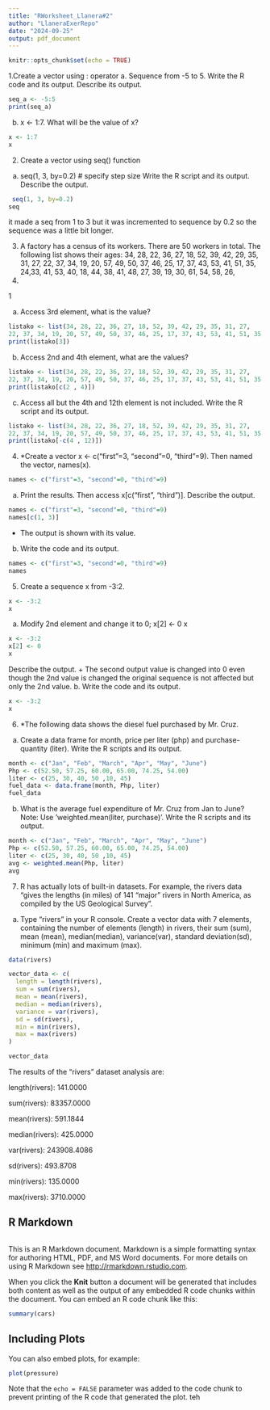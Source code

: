 ```yaml
---
title: "RWorksheet_Llanera#2"
author: "LlaneraExerRepo"
date: "2024-09-25"
output: pdf_document
---
```


```r
knitr::opts_chunk$set(echo = TRUE)
```

1.Create a vector using : operator
a. Sequence from -5 to 5. Write the R code and its output.
Describe its output.

```r
seq_a <- -5:5
print(seq_a)
```
b. x <- 1:7. What will be the value of x?
```r
x <- 1:7
x
```
2. Create a vector using seq() function
a. seq(1, 3, by=0.2) # specify step size
Write the R script and its output. Describe the output.
```r
 seq(1, 3, by=0.2)
seq
```
it made a seq from 1 to 3 but it was incremented to sequence by 0.2 so the sequence was a little bit longer. 

3. A factory has a census of its workers. There are 50 workers in total. The following
list shows their ages: 34, 28, 22, 36, 27, 18, 52, 39, 42, 29, 35, 31, 27,
22, 37, 34, 19, 20, 57, 49, 50, 37, 46, 25, 17, 37, 43, 53, 41, 51, 35,
24,33, 41, 53, 40, 18, 44, 38, 41, 48, 27, 39, 19, 30, 61, 54, 58, 26,
18.

1

a. Access 3rd element, what is the value?
```r
listako <- list(34, 28, 22, 36, 27, 18, 52, 39, 42, 29, 35, 31, 27,
22, 37, 34, 19, 20, 57, 49, 50, 37, 46, 25, 17, 37, 43, 53, 41, 51, 35, 24,33, 41, 53, 40, 18, 44, 38, 41, 48, 27, 39, 19, 30, 61, 54, 58, 26, 18.)
print(listako[3])
```

b. Access 2nd and 4th element, what are the values?
```r
listako <- list(34, 28, 22, 36, 27, 18, 52, 39, 42, 29, 35, 31, 27,
22, 37, 34, 19, 20, 57, 49, 50, 37, 46, 25, 17, 37, 43, 53, 41, 51, 35, 24,33, 41, 53, 40, 18, 44, 38, 41, 48, 27, 39, 19, 30, 61, 54, 58, 26, 18.)
print(listako[c(2 , 4)])
```

c. Access all but the 4th and 12th element is not
included. Write the R script and its output.
```r
listako <- list(34, 28, 22, 36, 27, 18, 52, 39, 42, 29, 35, 31, 27,
22, 37, 34, 19, 20, 57, 49, 50, 37, 46, 25, 17, 37, 43, 53, 41, 51, 35, 24,33, 41, 53, 40, 18, 44, 38, 41, 48, 27, 39, 19, 30, 61, 54, 58, 26, 18.)
print(listako[-c(4 , 12)])
```

4. *Create a vector x <- c("first"=3, "second"=0, "third"=9). Then named the vector, names(x).
```r
names <- c("first"=3, "second"=0, "third"=9)
```

a. Print the results. Then access x[c("first", "third")].
Describe the output.
```r
names <- c("first"=3, "second"=0, "third"=9)
names[c(1, 3)]
```
+ The output is shown with  its value.
b. Write the code and its output.
```r
names <- c("first"=3, "second"=0, "third"=9)
names
```

5. Create a sequence x from -3:2.
```r
x <- -3:2
x
```

a. Modify 2nd element and change it to 0;
x[2] <- 0
x
```r
x <- -3:2
x[2] <- 0
x
```

Describe the output.
+ The second output value is changed into 0 even though the 2nd value is changed the original sequence is not affected but only the 2nd value.
b. Write the code and its output.
```r
x <- -3:2
x
```
6. *The following data shows the diesel fuel purchased by Mr. Cruz.
a. Create a data frame for month, price per liter (php)
and purchase-quantity (liter). Write the R scripts and
its output.
```r
month <- c("Jan", "Feb", "March", "Apr", "May", "June")
Php <- c(52.50, 57.25, 60.00, 65.00, 74.25, 54.00)
liter <- c(25, 30, 40, 50 ,10, 45)
fuel_data <- data.frame(month, Php, liter)
fuel_data
```
b. What is the average fuel expenditure of Mr. Cruz from
Jan to June? Note: Use ‘weighted.mean(liter,
purchase)‘. Write the R scripts and its output.
```r
month <- c("Jan", "Feb", "March", "Apr", "May", "June")
Php <- c(52.50, 57.25, 60.00, 65.00, 74.25, 54.00)
liter <- c(25, 30, 40, 50 ,10, 45)
avg <- weighted.mean(Php, liter)
avg
```
7. R has actually lots of built-in datasets. For example, the rivers data “gives the lengths
(in miles) of 141 “major” rivers in North America, as compiled by the US Geological
Survey”.
a. Type “rivers” in your R console.
Create a vector data with 7
elements, containing the number of elements (length)
in rivers, their sum (sum), mean (mean),
median(median), variance(var), standard deviation(sd),
minimum (min) and maximum (max).
```r
data(rivers)

vector_data <- c(
  length = length(rivers),
  sum = sum(rivers),
  mean = mean(rivers),
  median = median(rivers),
  variance = var(rivers),
  sd = sd(rivers),
  min = min(rivers),
  max = max(rivers)
)

vector_data

```
The results of the "rivers" dataset analysis are:

length(rivers): 141.0000

sum(rivers): 83357.0000 

mean(rivers): 591.1844

median(rivers): 425.0000

var(rivers): 243908.4086

sd(rivers): 493.8708

min(rivers): 135.0000

max(rivers): 3710.0000

## R Markdown
```r

```

This is an R Markdown document. Markdown is a simple formatting syntax for authoring HTML, PDF, and MS Word documents. For more details on using R Markdown see <http://rmarkdown.rstudio.com>.

When you click the **Knit** button a document will be generated that includes both content as well as the output of any embedded R code chunks within the document. You can embed an R code chunk like this:

```r
summary(cars)
```

## Including Plots

You can also embed plots, for example:

```r
plot(pressure)
```

Note that the `echo = FALSE` parameter was added to the code chunk to prevent printing of the R code that generated the plot. teh 
